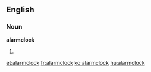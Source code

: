 ==English==

===Noun===
'''alarmclock'''

# {{misspelling of|alarm clock}}

[[et:alarmclock]]
[[fr:alarmclock]]
[[ko:alarmclock]]
[[hu:alarmclock]]